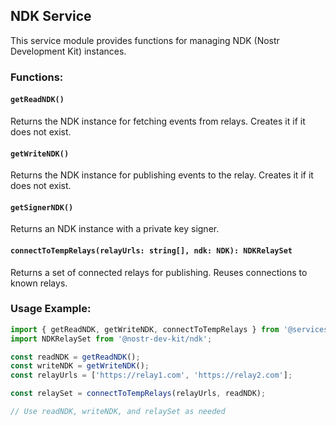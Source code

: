 ## NDK Service

This service module provides functions for managing NDK (Nostr Development Kit) instances.

### Functions:

#### `getReadNDK()`

Returns the NDK instance for fetching events from relays. Creates it if it does not exist.

#### `getWriteNDK()`

Returns the NDK instance for publishing events to the relay. Creates it if it does not exist.

#### `getSignerNDK()`

Returns an NDK instance with a private key signer.

#### `connectToTempRelays(relayUrls: string[], ndk: NDK): NDKRelaySet`

Returns a set of connected relays for publishing. Reuses connections to known relays.

### Usage Example:

```typescript
import { getReadNDK, getWriteNDK, connectToTempRelays } from '@services/ndk';
import NDKRelaySet from '@nostr-dev-kit/ndk';

const readNDK = getReadNDK();
const writeNDK = getWriteNDK();
const relayUrls = ['https://relay1.com', 'https://relay2.com'];

const relaySet = connectToTempRelays(relayUrls, readNDK);

// Use readNDK, writeNDK, and relaySet as needed
```